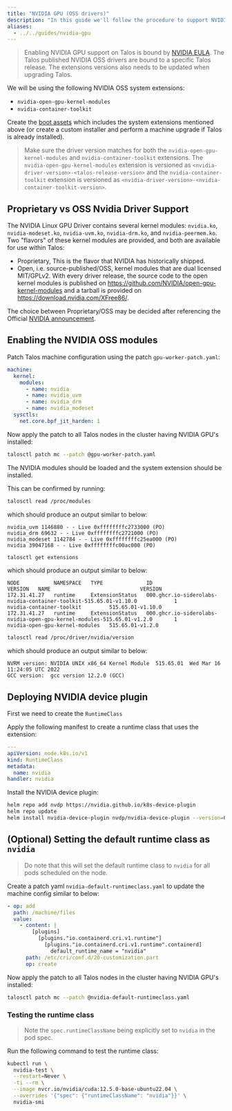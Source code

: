 ```yaml
---
title: "NVIDIA GPU (OSS drivers)"
description: "In this guide we'll follow the procedure to support NVIDIA GPU using OSS drivers on Talos."
aliases:
  - ../../guides/nvidia-gpu
---
```


> Enabling NVIDIA GPU support on Talos is bound by [NVIDIA EULA](https://www.nvidia.com/en-us/drivers/nvidia-license/).
> The Talos published NVIDIA OSS drivers are bound to a specific Talos release.
> The extensions versions also needs to be updated when upgrading Talos.

We will be using the following NVIDIA OSS system extensions:

- `nvidia-open-gpu-kernel-modules`
- `nvidia-container-toolkit`

Create the [boot assets](../../platform-specific-installations/boot-assets.mdx) which includes the system extensions mentioned above (or create a custom installer and perform a machine upgrade if Talos is already installed).

> Make sure the driver version matches for both the `nvidia-open-gpu-kernel-modules` and `nvidia-container-toolkit` extensions.
> The `nvidia-open-gpu-kernel-modules` extension is versioned as `<nvidia-driver-version>-<talos-release-version>` and the `nvidia-container-toolkit` extension is versioned as `<nvidia-driver-version>-<nvidia-container-toolkit-version>`.

## Proprietary vs OSS Nvidia Driver Support

The NVIDIA Linux GPU Driver contains several kernel modules: `nvidia.ko`, `nvidia-modeset.ko`, `nvidia-uvm.ko`, `nvidia-drm.ko`, and `nvidia-peermem.ko`.
Two "flavors" of these kernel modules are provided, and both are available for use within Talos:

- Proprietary, This is the flavor that NVIDIA has historically shipped.
- Open, i.e. source-published/OSS, kernel modules that are dual licensed MIT/GPLv2.
  With every driver release, the source code to the open kernel modules is published on https://github.com/NVIDIA/open-gpu-kernel-modules and a tarball is provided on https://download.nvidia.com/XFree86/.

The choice between Proprietary/OSS may be decided after referencing the Official [NVIDIA announcement](https://developer.nvidia.com/blog/nvidia-transitions-fully-towards-open-source-gpu-kernel-modules/).

## Enabling the NVIDIA OSS modules

Patch Talos machine configuration using the patch `gpu-worker-patch.yaml`:

```yaml
machine:
  kernel:
    modules:
      - name: nvidia
      - name: nvidia_uvm
      - name: nvidia_drm
      - name: nvidia_modeset
  sysctls:
    net.core.bpf_jit_harden: 1
```

Now apply the patch to all Talos nodes in the cluster having NVIDIA GPU's installed:

```bash
talosctl patch mc --patch @gpu-worker-patch.yaml
```

The NVIDIA modules should be loaded and the system extension should be installed.

This can be confirmed by running:

```bash
talosctl read /proc/modules
```

which should produce an output similar to below:

```text
nvidia_uvm 1146880 - - Live 0xffffffffc2733000 (PO)
nvidia_drm 69632 - - Live 0xffffffffc2721000 (PO)
nvidia_modeset 1142784 - - Live 0xffffffffc25ea000 (PO)
nvidia 39047168 - - Live 0xffffffffc00ac000 (PO)
```

```bash
talosctl get extensions
```

which should produce an output similar to below:

```text
NODE           NAMESPACE   TYPE              ID                                                                           VERSION   NAME                             VERSION
172.31.41.27   runtime     ExtensionStatus   000.ghcr.io-siderolabs-nvidia-container-toolkit-515.65.01-v1.10.0            1         nvidia-container-toolkit         515.65.01-v1.10.0
172.31.41.27   runtime     ExtensionStatus   000.ghcr.io-siderolabs-nvidia-open-gpu-kernel-modules-515.65.01-v1.2.0       1         nvidia-open-gpu-kernel-modules   515.65.01-v1.2.0
```

```bash
talosctl read /proc/driver/nvidia/version
```

which should produce an output similar to below:

```text
NVRM version: NVIDIA UNIX x86_64 Kernel Module  515.65.01  Wed Mar 16 11:24:05 UTC 2022
GCC version:  gcc version 12.2.0 (GCC)
```

## Deploying NVIDIA device plugin

First we need to create the `RuntimeClass`

Apply the following manifest to create a runtime class that uses the extension:

```yaml
---
apiVersion: node.k8s.io/v1
kind: RuntimeClass
metadata:
  name: nvidia
handler: nvidia
```

Install the NVIDIA device plugin:

```bash
helm repo add nvdp https://nvidia.github.io/k8s-device-plugin
helm repo update
helm install nvidia-device-plugin nvdp/nvidia-device-plugin --version=0.13.0 --set=runtimeClassName=nvidia
```

## (Optional) Setting the default runtime class as `nvidia`

> Do note that this will set the default runtime class to `nvidia` for all pods scheduled on the node.

Create a patch yaml `nvidia-default-runtimeclass.yaml` to update the machine config similar to below:

```yaml
- op: add
  path: /machine/files
  value:
    - content: |
        [plugins]
          [plugins."io.containerd.cri.v1.runtime"]
            [plugins."io.containerd.cri.v1.runtime".containerd]
              default_runtime_name = "nvidia"
      path: /etc/cri/conf.d/20-customization.part
      op: create
```

Now apply the patch to all Talos nodes in the cluster having NVIDIA GPU's installed:

```bash
talosctl patch mc --patch @nvidia-default-runtimeclass.yaml
```

### Testing the runtime class

> Note the `spec.runtimeClassName` being explicitly set to `nvidia` in the pod spec.

Run the following command to test the runtime class:

```bash
kubectl run \
  nvidia-test \
  --restart=Never \
  -ti --rm \
  --image nvcr.io/nvidia/cuda:12.5.0-base-ubuntu22.04 \
  --overrides '{"spec": {"runtimeClassName": "nvidia"}}' \
  nvidia-smi
```
